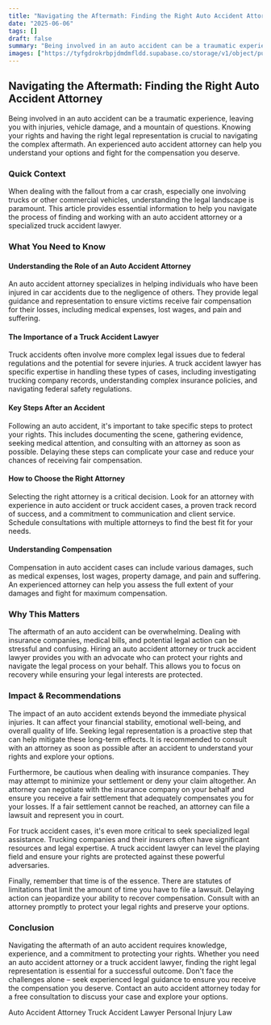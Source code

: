 ```yaml
---
title: "Navigating the Aftermath: Finding the Right Auto Accident Attorney"
date: "2025-06-06"
tags: []
draft: false
summary: "Being involved in an auto accident can be a traumatic experience, leaving you with injuries, vehicle damage, and a mountain of questions. Knowing your rights and having the right legal representation is crucial to navigating the complex aftermath. An experienced auto accident attorney can help you understand your options and fight for the compensation you deserve."
images: ["https://tyfgdrokrbpjdmdmfldd.supabase.co/storage/v1/object/public/image/2025-06-06-12-03-47-856+02-00.jpg"]
---
```




## Navigating the Aftermath: Finding the Right Auto Accident Attorney

Being involved in an auto accident can be a traumatic experience, leaving you with injuries, vehicle damage, and a mountain of questions. Knowing your rights and having the right legal representation is crucial to navigating the complex aftermath. An experienced auto accident attorney can help you understand your options and fight for the compensation you deserve.

### Quick Context

When dealing with the fallout from a car crash, especially one involving trucks or other commercial vehicles, understanding the legal landscape is paramount. This article provides essential information to help you navigate the process of finding and working with an auto accident attorney or a specialized truck accident lawyer.

### What You Need to Know

#### Understanding the Role of an Auto Accident Attorney

An auto accident attorney specializes in helping individuals who have been injured in car accidents due to the negligence of others. They provide legal guidance and representation to ensure victims receive fair compensation for their losses, including medical expenses, lost wages, and pain and suffering.

#### The Importance of a Truck Accident Lawyer

Truck accidents often involve more complex legal issues due to federal regulations and the potential for severe injuries. A truck accident lawyer has specific expertise in handling these types of cases, including investigating trucking company records, understanding complex insurance policies, and navigating federal safety regulations.

#### Key Steps After an Accident

Following an auto accident, it's important to take specific steps to protect your rights. This includes documenting the scene, gathering evidence, seeking medical attention, and consulting with an attorney as soon as possible. Delaying these steps can complicate your case and reduce your chances of receiving fair compensation.

#### How to Choose the Right Attorney

Selecting the right attorney is a critical decision. Look for an attorney with experience in auto accident or truck accident cases, a proven track record of success, and a commitment to communication and client service. Schedule consultations with multiple attorneys to find the best fit for your needs.

#### Understanding Compensation

Compensation in auto accident cases can include various damages, such as medical expenses, lost wages, property damage, and pain and suffering. An experienced attorney can help you assess the full extent of your damages and fight for maximum compensation.

### Why This Matters

The aftermath of an auto accident can be overwhelming. Dealing with insurance companies, medical bills, and potential legal action can be stressful and confusing. Hiring an auto accident attorney or truck accident lawyer provides you with an advocate who can protect your rights and navigate the legal process on your behalf. This allows you to focus on recovery while ensuring your legal interests are protected.

### Impact & Recommendations

The impact of an auto accident extends beyond the immediate physical injuries. It can affect your financial stability, emotional well-being, and overall quality of life. Seeking legal representation is a proactive step that can help mitigate these long-term effects. It is recommended to consult with an attorney as soon as possible after an accident to understand your rights and explore your options.

Furthermore, be cautious when dealing with insurance companies. They may attempt to minimize your settlement or deny your claim altogether. An attorney can negotiate with the insurance company on your behalf and ensure you receive a fair settlement that adequately compensates you for your losses. If a fair settlement cannot be reached, an attorney can file a lawsuit and represent you in court.

For truck accident cases, it's even more critical to seek specialized legal assistance. Trucking companies and their insurers often have significant resources and legal expertise. A truck accident lawyer can level the playing field and ensure your rights are protected against these powerful adversaries.

Finally, remember that time is of the essence. There are statutes of limitations that limit the amount of time you have to file a lawsuit. Delaying action can jeopardize your ability to recover compensation. Consult with an attorney promptly to protect your legal rights and preserve your options.

### Conclusion

Navigating the aftermath of an auto accident requires knowledge, experience, and a commitment to protecting your rights. Whether you need an auto accident attorney or a truck accident lawyer, finding the right legal representation is essential for a successful outcome. Don't face the challenges alone – seek experienced legal guidance to ensure you receive the compensation you deserve. Contact an auto accident attorney today for a free consultation to discuss your case and explore your options.

Auto Accident Attorney
Truck Accident Lawyer
Personal Injury Law
